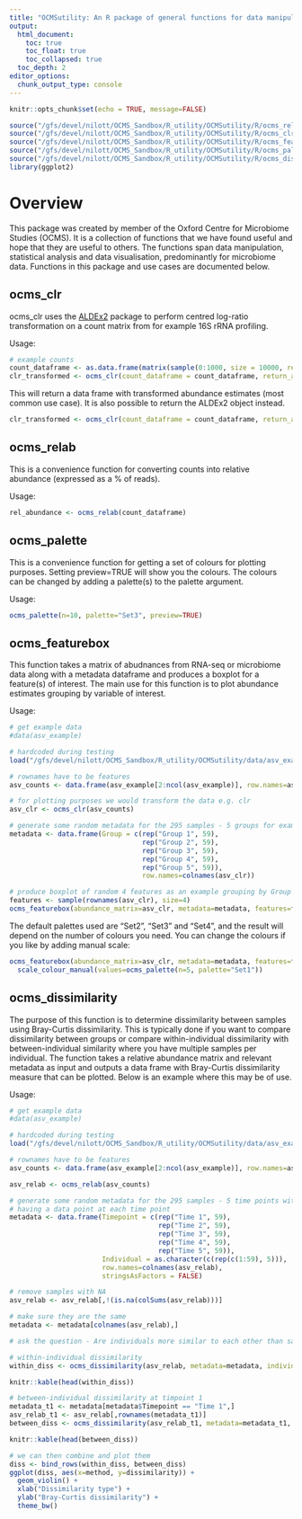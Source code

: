 ```yaml
---
title: "OCMSutility: An R package of general functions for data manipulation, analysis and visualisation"
output:
  html_document:
    toc: true
    toc_float: true
    toc_collapsed: true
  toc_depth: 2
editor_options: 
  chunk_output_type: console
---
```


```r
knitr::opts_chunk$set(echo = TRUE, message=FALSE)
```

```r
source("/gfs/devel/nilott/OCMS_Sandbox/R_utility/OCMSutility/R/ocms_relab.R")
source("/gfs/devel/nilott/OCMS_Sandbox/R_utility/OCMSutility/R/ocms_clr.R")
source("/gfs/devel/nilott/OCMS_Sandbox/R_utility/OCMSutility/R/ocms_featurebox.R")
source("/gfs/devel/nilott/OCMS_Sandbox/R_utility/OCMSutility/R/ocms_palette.R")
source("/gfs/devel/nilott/OCMS_Sandbox/R_utility/OCMSutility/R/ocms_dissimilarity.R")
library(ggplot2)

```

# Overview

This package was created by member of the Oxford Centre for Microbiome Studies (OCMS). It is a collection of functions that we have found useful and hope that they are useful to others. The functions span data manipulation, statistical analysis and data visualisation, predominantly for microbiome data. Functions in this package and use cases are documented below.

## ocms_clr

ocms_clr uses the [ALDEx2](https://www.bioconductor.org/packages/release/bioc/html/ALDEx2.html) package to perform centred log-ratio transformation on a count matrix from for example 16S rRNA profiling.  

Usage:

```r

# example counts
count_dataframe <- as.data.frame(matrix(sample(0:1000, size = 10000, replace=TRUE), ncol=50, nrow=200))
clr_transformed <- ocms_clr(count_dataframe = count_dataframe, return_as_dataframe = TRUE)
```

This will return a data frame with transformed abundance estimates (most common use case). It is also possible to return the ALDEx2 object instead.

```r
clr_transformed <- ocms_clr(count_dataframe = count_dataframe, return_as_dataframe = FALSE)
```

## ocms_relab

This is a convenience function for converting counts into relative abundance (expressed as a % of reads).

Usage:

```r
rel_abundance <- ocms_relab(count_dataframe)
```

## ocms_palette

This is a convenience function for getting a set of colours for plotting purposes. Setting preview=TRUE will show you the colours. The colours can be changed by adding a palette(s) to the palette argument. 

Usage:

```r

ocms_palette(n=10, palette="Set3", preview=TRUE)

```

## ocms_featurebox

This function takes a matrix of abudnances from RNA-seq or microbiome data along with a metadata dataframe and produces a boxplot for a feature(s) of interest. The main use for this function is to plot abundance estimates grouping by variable of interest. 

Usage:

```r

# get example data
#data(asv_example)

# hardcoded during testing
load("/gfs/devel/nilott/OCMS_Sandbox/R_utility/OCMSutility/data/asv_example.RData")

# rownames have to be features
asv_counts <- data.frame(asv_example[2:ncol(asv_example)], row.names=asv_example$sequence)

# for plotting purposes we would transform the data e.g. clr
asv_clr <- ocms_clr(asv_counts)

# generate some random metadata for the 295 samples - 5 groups for example
metadata <- data.frame(Group = c(rep("Group 1", 59),
                                 rep("Group 2", 59),
                                 rep("Group 3", 59),
                                 rep("Group 4", 59),
                                 rep("Group 5", 59)),
                                 row.names=colnames(asv_clr))

# produce boxplot of random 4 features as an example grouping by Group variable
features <- sample(rownames(asv_clr), size=4)
ocms_featurebox(abundance_matrix=asv_clr, metadata=metadata, features=features, group_by="Group")
```

The default palettes used are "Set2", "Set3" and "Set4", and the result will depend on the number of colours you need. You can change the colours if you like by adding manual scale:

```r
ocms_featurebox(abundance_matrix=asv_clr, metadata=metadata, features=features, group_by="Group") +
  scale_colour_manual(values=ocms_palette(n=5, palette="Set1"))

```

## ocms_dissimilarity

The purpose of this function is to determine dissimilarity between samples using Bray-Curtis dissimilarity. This is typically done if you want to compare dissimilarity between groups or compare within-individual dissimilarity with between-individual similarity where you have multiple samples per individual. The function takes a relative abundance matrix and relevant metadata as input and outputs a data frame with Bray-Curtis dissimilarity measure that can be plotted. Below is an example where this may be of use.

Usage:

```r

# get example data
#data(asv_example)

# hardcoded during testing
load("/gfs/devel/nilott/OCMS_Sandbox/R_utility/OCMSutility/data/asv_example.RData")

# rownames have to be features
asv_counts <- data.frame(asv_example[2:ncol(asv_example)], row.names=asv_example$sequence)

asv_relab <- ocms_relab(asv_counts)

# generate some random metadata for the 295 samples - 5 time points with each individual
# having a data point at each time point
metadata <- data.frame(Timepoint = c(rep("Time 1", 59),
                                     rep("Time 2", 59),
                                     rep("Time 3", 59),
                                     rep("Time 4", 59),
                                     rep("Time 5", 59)),
                       Individual = as.character(c(rep(c(1:59), 5))),
                       row.names=colnames(asv_relab),
                       stringsAsFactors = FALSE)

# remove samples with NA
asv_relab <- asv_relab[,!(is.na(colSums(asv_relab)))]

# make sure they are the same
metadata <- metadata[colnames(asv_relab),]

# ask the question - Are individuals more similar to each other than samples are within timepoints?

# within-individual dissimilarity
within_diss <- ocms_dissimilarity(asv_relab, metadata=metadata, individual_variable = "Individual", method="within")

knitr::kable(head(within_diss))

# between-individual dissimilarity at timpoint 1
metadata_t1 <- metadata[metadata$Timepoint == "Time 1",]
asv_relab_t1 <- asv_relab[,rownames(metadata_t1)]
between_diss <- ocms_dissimilarity(asv_relab_t1, metadata=metadata_t1, method="between")

knitr::kable(head(between_diss))

# we can then combine and plot them
diss <- bind_rows(within_diss, between_diss)
ggplot(diss, aes(x=method, y=dissimilarity)) +
  geom_violin() +
  xlab("Dissimilarity type") +
  ylab("Bray-Curtis dissimilarity") +
  theme_bw()

```